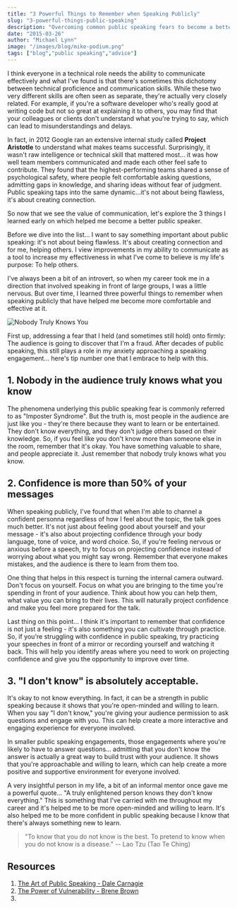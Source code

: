 ```yaml
---
title: "3 Powerful Things to Remember when Speaking Publicly"
slug: "3-powerful-things-public-speaking"
description: "Overcoming common public speaking fears to become a better communicator"
date: "2015-03-26"
author: "Michael Lynn"
image: "/images/blog/mike-podium.png"
tags: ["blog","public speaking","advice"]
---
```


I think everyone in a technical role needs the ability to communicate effectively and what I've found is that there's sometimes this dichotomy between technical proficience and communication skills. While these two very different skills are often seen as separate, they're actually very closely related.  For example, if you're a software developer who's really good at writing code but not so great at explaining it to others, you may find that your colleagues or clients don't understand what you're trying to say, which can lead to misunderstandings and delays. 

In fact, in 2012 Google ran an extensive internal study called **Project Aristotle** to understand what makes teams successful. Surprisingly, it wasn't raw intelligence or technical skill that mattered most... it was how well team members communicated and made each other feel safe to contribute. They found that the highest-performing teams shared a sense of psychological safety, where people felt comfortable asking questions, admitting gaps in knowledge, and sharing ideas without fear of judgment. Public speaking taps into the same dynamic...it's not about being flawless, it's about creating connection.

So now that we see the value of communication, let's explore the 3 things I learned early on which helped me become a better public speaker.

Before we dive into the list... I want to say something important about public speaking: it's not about being flawless. It's about creating connection and for me, helping others.  I view improvements in my ability to communicate as a tool to increase my effectiveness in what I've come to believe is my life's purpose: To help others. 

I've always been a bit of an introvert, so when my career took me in a direction that involved speaking in front of large groups, I was a little nervous. But over time, I learned three powerful things to remember when speaking publicly that have helped me become more comfortable and effective at it.

![Nobody Truly Knows You](/images/blog/)

First up, addressing a fear that I held (and sometimes still hold) onto firmly: The audience is going to discover that I'm a fraud. After decades of public speaking, this still plays a role in my anxiety approaching a speaking engagement... here's tip number one that I embrace to help with this.

## 1. Nobody in the audience truly knows what you know

The phenomena underlying this public speaking fear is commonly referred to as "Imposter Syndrome". But the truth is, most people in the audience are just like you - they're there because they want to learn or be entertained. They don't know everything, and they don't judge others based on their knowledge. So, if you feel like you don't know more than someone else in the room, remember that it's okay. You have something valuable to share, and people appreciate it.  Just remember that nobody truly knows what you know.

## 2. Confidence is more than 50% of your messages

When speaking publicly, I've found that when I'm able to channel a confident personna regardless of how I feel about the topic, the talk goes much better. It's not just about feeling good about yourself and your message - it's also about projecting confidence through your body language, tone of voice, and word choice. So, if you're feeling nervous or anxious before a speech, try to focus on projecting confidence instead of worrying about what you might say wrong. Remember that everyone makes mistakes, and the audience is there to learn from them too.

One thing that helps in this respect is turning the internal camera outward.  Don't focus on yourself.  Focus on what you are bringing to the time you're spending in front of your audience. Think about how you can help them, what value you can bring to their lives.  This will naturally project confidence and make you feel more prepared for the talk.

Last thing on this point... I think it's important to remember that confidence is not just a feeling - it's also something you can cultivate through practice. So, if you're struggling with confidence in public speaking, try practicing your speeches in front of a mirror or recording yourself and watching it back. This will help you identify areas where you need to work on projecting confidence and give you the opportunity to improve over time.

## 3. "I don't know" is absolutely acceptable.

It's okay to not know everything. In fact, it can be a strength in public speaking because it shows that you're open-minded and willing to learn. When you say "I don't know," you're giving your audience permission to ask questions and engage with you. This can help create a more interactive and engaging experience for everyone involved.

In smaller public speaking engagements, those engagements where you're likely to have to answer questions... admitting that you don't know the answer is actually a great way to build trust with your audience. It shows that you're approachable and willing to learn, which can help create a more positive and supportive environment for everyone involved.

A very insightful person in my life, a bit of an informal mentor once gave me a powerful quote... "A truly enlightened person knows they don't know everything." This is something that I've carried with me throughout my career and it's helped me to be more open-minded and willing to learn. It's also helped me to be more confident in public speaking because I know that there's always something new to learn.

> "To know that you do not know is the best. To pretend to know when you do not know is a disease." -- Lao Tzu (Tao Te Ching)

## Resources

1. [The Art of Public Speaking - Dale Carnagie](https://amzn.to/4l41jM1)
2. [The Power of Vulnerability - Brene Brown](https://amzn.to/3FKsSK6)
3. 